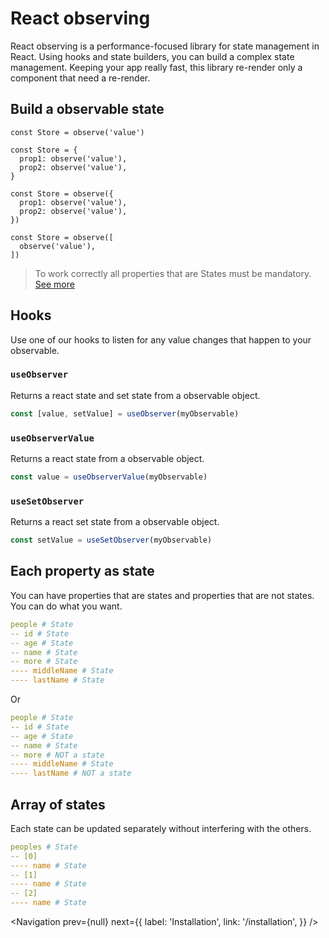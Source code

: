 
# React observing

React observing is a performance-focused library for state management in React.
Using hooks and state builders, you can build a complex state management.
Keeping your app really fast, this library re-render only a component that need a re-render.

## Build a observable state

```tsx
const Store = observe('value')
```

```tsx
const Store = {
  prop1: observe('value'),
  prop2: observe('value'),
}
```

```tsx
const Store = observe({
  prop1: observe('value'),
  prop2: observe('value'),
})
```

```tsx
const Store = observe([
  observe('value'),
])
```

> To work correctly all properties that are States must be mandatory. [See more](/more/mandatory-properties)


## Hooks

Use one of our hooks to listen for any value changes that happen to your observable.

### `useObserver`

Returns a react state and set state from a observable object.

```ts
const [value, setValue] = useObserver(myObservable)
```

### `useObserverValue`

Returns a react state from a observable object.

```ts
const value = useObserverValue(myObservable)
```

### `useSetObserver`

Returns a react set state from a observable object.

```ts
const setValue = useSetObserver(myObservable)
```

## Each property as state

You can have properties that are states and properties that are not states.
You can do what you want.

```yaml
people # State
-- id # State
-- age # State
-- name # State
-- more # State
---- middleName # State
---- lastName # State
```
Or
```yaml
people # State
-- id # State
-- age # State
-- name # State
-- more # NOT a state
---- middleName # State
---- lastName # NOT a state
```


## Array of states

Each state can be updated separately without interfering with the others.

```yaml
peoples # State
-- [0]
---- name # State
-- [1]
---- name # State
-- [2]
---- name # State
```


<Navigation
  prev={null}
  next={{
    label: 'Installation',
    link: '/installation',
  }}
/>
